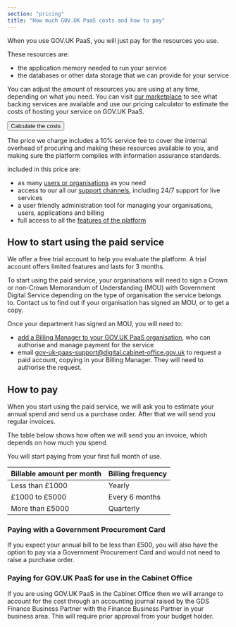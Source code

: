 ```yaml
---
section: "pricing"
title: "How much GOV.UK PaaS costs and how to pay"
---
```


When you use GOV.UK PaaS, you will just pay for the resources you use.

These resources are:

-   the application memory needed to run your service
-   the databases or other data storage that we can provide for your service

You can adjust the amount of resources you are using at any time, depending on what you need. You can visit [our marketplace](https://admin.london.cloud.service.gov.uk/marketplace) to see what backing services are available and use our pricing calculator to estimate the costs of hosting your service on GOV.UK PaaS.

<Button 
  externalHref="https://admin.london.cloud.service.gov.uk/calculator"
  data-track-click="true"
  data-track-category="Navigation"
  data-track-action="Button Click"
  data-track-label="Calculate the costs">Calculate the costs</Button>

The price we charge includes a 10% service fee to cover the internal overhead of procuring and making these resources available to you, and making sure the platform complies with information assurance standards.

included in this price are:

-   as many [users or organisations](https://docs.cloud.service.gov.uk/orgs_spaces_users.html) as you need
-   access to our all our [support channels](/support-and-response-times), including 24/7 support for live services
-   a user friendly administration tool for managing your organisations, users, applications and billing
-   full access to all the [features of the platform](/features)

## How to start using the paid service

We offer a free trial account to help you evaluate the platform. A trial account offers limited features and lasts for 3 months.

To start using the paid service, your organisations will need to sign a Crown or non-Crown Memorandum of Understanding (MOU) with Government Digital Service depending on the type of organisation the service belongs to. Contact us to find out if your organisation has signed an MOU, or to get a copy.

Once your department has signed an MOU, you will need to:

-   [add a Billing Manager to your GOV.UK PaaS organisation](https://docs.cloud.service.gov.uk/orgs_spaces_users.html#users-and-user-roles), who can authorise and manage payment for the service
-   email [gov-uk-paas-support@digital.cabinet-office.gov.uk](mailto:gov-uk-paas-support@digital.cabinet-office.gov.uk) to request a paid account, copying in your Billing Manager. They will need to authorise the request.

## How to pay

When you start using the paid service, we will ask you to estimate your annual spend and send us a purchase order. After that we will send you regular invoices.

The table below shows how often we will send you an invoice, which depends on how much you spend.

You will start paying from your first full month of use.

<table className="govuk-table">
  <thead className="govuk-table__head">
    <tr className="govuk-table__row">
      <th className="govuk-table__cell" scope="col">Billable amount per month</th>
      <th className="govuk-table__cell" scope="col">Billing frequency</th>
    </tr>
  </thead>
  <tbody className="govuk-table__body">
    <tr className="govuk-table__row">
      <td className="govuk-table__cell">Less than £1000</td>
      <td className="govuk-table__cell">Yearly</td>
    </tr>
    <tr className="govuk-table__row">
      <td className="govuk-table__cell">£1000 to £5000</td>
      <td className="govuk-table__cell">Every 6 months</td>
    </tr>
    <tr className="govuk-table__row">
      <td className="govuk-table__cell">More than £5000</td>
      <td className="govuk-table__cell">Quarterly</td>
    </tr>
  </tbody>
</table>

### Paying with a Government Procurement Card

If you expect your annual bill to be less than £500, you will also have the option to pay via a Government Procurement Card and would not need to raise a purchase order.

### Paying for GOV.UK PaaS for use in the Cabinet Office

If you are using GOV.UK PaaS in the Cabinet Office then we will arrange to account for the cost through an accounting journal raised by the GDS Finance Business Partner with the Finance Business Partner in your business area. This will require prior approval from your budget holder.
